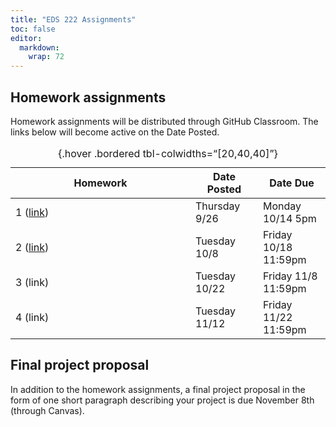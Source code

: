 ```yaml
---
title: "EDS 222 Assignments"
toc: false
editor: 
  markdown: 
    wrap: 72
---
```


## Homework assignments

Homework assignments will be distributed through GitHub Classroom. The
links below will become active on the Date Posted.

| Homework                                            | Date Posted   | Date Due         |
|-----------------------------------------|----------------|----------------|
| 1 ([link](https://classroom.github.com/a/1Rml_wbC)) | Thursday 9/26 | Monday 10/14 5pm |
| 2 ([link](https://classroom.github.com/a/mlJ3iaU4)) | Tuesday 10/8  | Friday 10/18 11:59pm |
| 3 (link)                                            | Tuesday 10/22 | Friday 11/8 11:59pm  |
| 4 (link)                                            | Tuesday 11/12 | Friday 11/22 11:59pm |

: {.hover .bordered tbl-colwidths="\[20,40,40\]"}

## Final project proposal

In addition to the homework assignments, a final project proposal in the
form of one short paragraph describing your project is due November 8th
(through Canvas).
